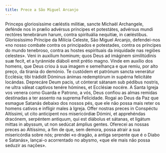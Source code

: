 ```yaml
---
title: Prece a São Miguel Arcanjo
---
```


<div class="side-by-side not-content">
  <span>
    Princeps gloriosíssime cæléstis militiæ, sancte Michaël Archangele, defénde
    nos in prælio advérsus príncipes et potestátes, advérsus mundi rectóres
    tenebrárum harum, contra spirituália nequitiæ, in cæléstibus.
  </span>
  <span>
    Gloriosíssimo Príncipe da Milícia Celeste, São Miguel Arcanjo, defendei-nos
    «no nosso combate contra os principados e potestades, contra os príncipes do
    mundo tenebroso, contra as hostes espirituais da iniquidade nas regiões
    celestes».
  </span>
  <span>
    Veni in auxilium hominum; quos Deus ad imáginem similitúdinis suæ fecit, et
    a tyránnide diáboli emit prétio magno.
  </span>
  <span>
    Vinde em auxílio dos homens, que Deus criou à sua imagem e semelhança e que
    remiu, por alto preço, da tirania do demónio.
  </span>
  <span>
    Te custódem et patrónum sancta venerátur Ecclésia; tibi trádidit Dóminus
    ánimas redemptórum in supérna felicitáte locándas. Deprecáre Deum pacis, ut
    cónterat sátanam sub pédibus nostris, ne ultra váleat captivos tenére
    hómines, et Ecclésiæ nocére.
  </span>
  <span>
    A Santa Igreja vos venera como Guarda e Patrono, a vós, Deus confiou as
    almas remidas destinadas a ter assento na suprema Felicidade. Rogai ao Deus
    da Paz que esmague Satanás debaixo dos nossos pés, que ele não possa mais
    reter os homens cativos e infligir males à Igreja.
  </span>
  <span>
    Offer nostras preces in Conspéctu Altíssimi, ut cito anticipent nos
    misericórdiæ Dómini, et apprehéndas dracónem, serpéntem antiquum, qui est
    diábolus et sátanas, et ligátum mittas in abyssum, ut non sedúcat ámplius
    gentes.
  </span>
  <span>
    Oferecei as nossas preces ao Altíssimo, a fim de que, sem demora, possa
    atrair a sua misericórdia sobre nós; prendei «o dragão, a antiga serpente
    que é o Diabo e Satanás», lançai-o acorrentado no abysmo, «que ele mais não
    possa seduzir as nações».
  </span>
</div>
